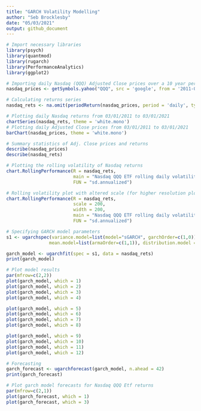 ```yaml
---
title: "GARCH Volatility Modelling"
author: "Seb Brocklesby"
date: "05/03/2021"
output: github_document
---
```


```r
# Import necessary libraries
library(psych)
library(quantmod)
library(rugarch)
library(PerformanceAnalytics)
library(ggplot2)

# Importing daily Nasdaq (QQQ) Adjusted Close prices over a 10 year period
nasdaq_prices <- getSymbols.yahoo("QQQ", src = 'google', from = '2011-03-01', to = '2021-03-01', auto.assign = F)[,4]

# Calculating returns series
nasdaq_rets <- na.omit(periodReturn(nasdaq_prices, period = 'daily', type = 'arithmetic'))
```
```r
# Plotting daily Nasdaq returns from 03/01/2011 to 03/01/2021
chartSeries(nasdaq_rets, theme = 'white.mono')
# Plotting daily Adjusted Close prices from 03/01/2011 to 03/01/2021
barChart(nasdaq_prices, theme = 'white.mono')
```
```r
# Summary statistics of Adj. Close prices and returns
describe(nasdaq_prices)
describe(nasdaq_rets)

# Plotting the rolling volatility of Nasdaq returns
chart.RollingPerformance(R = nasdaq_rets,
                         main = "Nasdaq QQQ ETF rolling daily volatility",
                         FUN = "sd.annualized")

# Rolling volatility plot with altered scale (for higher resolution plot)
chart.RollingPerformance(R = nasdaq_rets,
                         scale = 200,
                         width = 200,
                         main = "Nasdaq QQQ ETF rolling daily volatility",
                         FUN = "sd.annualized")
```
```r
# Specifying GARCH model parameters
s1 <- ugarchspec(variance.model=list(model="sGARCH", garchOrder=c(1,0)),
                mean.model=list(armaOrder=c(1,1)), distribution.model = 'norm')

garch_model <- ugarchfit(spec = s1, data = nasdaq_rets)
print(garch_model)
```
```r
# Plot model results  
par(mfrow=c(2,2))
plot(garch_model, which = 1)
plot(garch_model, which = 2)
plot(garch_model, which = 3)
plot(garch_model, which = 4)

plot(garch_model, which = 5)
plot(garch_model, which = 6)
plot(garch_model, which = 7)
plot(garch_model, which = 8)

plot(garch_model, which = 9)
plot(garch_model, which = 10)
plot(garch_model, which = 11)
plot(garch_model, which = 12)
```
```r
# Forecasting
garch_forecast <- ugarchforecast(garch_model, n.ahead = 42)
print(garch_forecast)

# Plot garch model forecasts for Nasdaq QQQ Etf returns
par(mfrow=c(2,1))
plot(garch_forecast, which = 1)
plot(garch_forecast, which = 3)
```